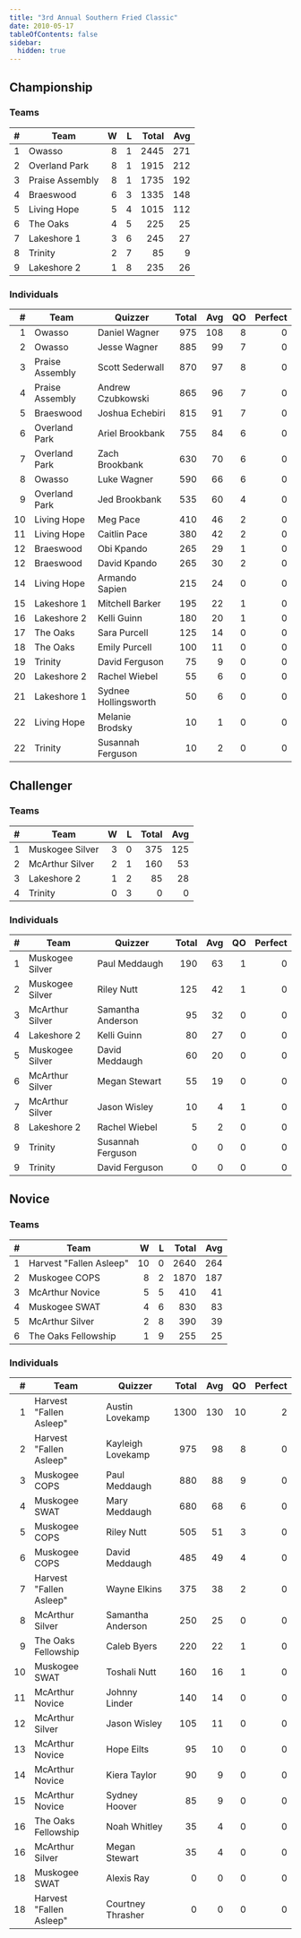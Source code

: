 ```yaml
---
title: "3rd Annual Southern Fried Classic"
date: 2010-05-17
tableOfContents: false
sidebar:
  hidden: true
---
```


## Championship

### Teams

|    # | Team            |    W |    L | Total |  Avg |
| ---: | --------------- | ---: | ---: | ----: | ---: |
|    1 | Owasso          |    8 |    1 |  2445 |  271 |
|    2 | Overland Park   |    8 |    1 |  1915 |  212 |
|    3 | Praise Assembly |    8 |    1 |  1735 |  192 |
|    4 | Braeswood       |    6 |    3 |  1335 |  148 |
|    5 | Living Hope     |    5 |    4 |  1015 |  112 |
|    6 | The Oaks        |    4 |    5 |   225 |   25 |
|    7 | Lakeshore 1     |    3 |    6 |   245 |   27 |
|    8 | Trinity         |    2 |    7 |    85 |    9 |
|    9 | Lakeshore 2     |    1 |    8 |   235 |   26 |

### Individuals

|    # | Team            | Quizzer              | Total |  Avg |   QO | Perfect |
| ---: | --------------- | -------------------- | ----: | ---: | ---: | ------: |
|    1 | Owasso          | Daniel Wagner        |   975 |  108 |    8 |       0 |
|    2 | Owasso          | Jesse Wagner         |   885 |   99 |    7 |       0 |
|    3 | Praise Assembly | Scott Sederwall      |   870 |   97 |    8 |       0 |
|    4 | Praise Assembly | Andrew Czubkowski    |   865 |   96 |    7 |       0 |
|    5 | Braeswood       | Joshua Echebiri      |   815 |   91 |    7 |       0 |
|    6 | Overland Park   | Ariel Brookbank      |   755 |   84 |    6 |       0 |
|    7 | Overland Park   | Zach Brookbank       |   630 |   70 |    6 |       0 |
|    8 | Owasso          | Luke Wagner          |   590 |   66 |    6 |       0 |
|    9 | Overland Park   | Jed Brookbank        |   535 |   60 |    4 |       0 |
|   10 | Living Hope     | Meg Pace             |   410 |   46 |    2 |       0 |
|   11 | Living Hope     | Caitlin Pace         |   380 |   42 |    2 |       0 |
|   12 | Braeswood       | Obi Kpando           |   265 |   29 |    1 |       0 |
|   12 | Braeswood       | David Kpando         |   265 |   30 |    2 |       0 |
|   14 | Living Hope     | Armando Sapien       |   215 |   24 |    0 |       0 |
|   15 | Lakeshore 1     | Mitchell Barker      |   195 |   22 |    1 |       0 |
|   16 | Lakeshore 2     | Kelli Guinn          |   180 |   20 |    1 |       0 |
|   17 | The Oaks        | Sara Purcell         |   125 |   14 |    0 |       0 |
|   18 | The Oaks        | Emily Purcell        |   100 |   11 |    0 |       0 |
|   19 | Trinity         | David Ferguson       |    75 |    9 |    0 |       0 |
|   20 | Lakeshore 2     | Rachel Wiebel        |    55 |    6 |    0 |       0 |
|   21 | Lakeshore 1     | Sydnee Hollingsworth |    50 |    6 |    0 |       0 |
|   22 | Living Hope     | Melanie Brodsky      |    10 |    1 |    0 |       0 |
|   22 | Trinity         | Susannah Ferguson    |    10 |    2 |    0 |       0 |

## Challenger

### Teams

|    # | Team            |    W |    L | Total |  Avg |
| ---: | --------------- | ---: | ---: | ----: | ---: |
|    1 | Muskogee Silver |    3 |    0 |   375 |  125 |
|    2 | McArthur Silver |    2 |    1 |   160 |   53 |
|    3 | Lakeshore 2     |    1 |    2 |    85 |   28 |
|    4 | Trinity         |    0 |    3 |     0 |    0 |

### Individuals

|    # | Team            | Quizzer           | Total |  Avg |   QO | Perfect |
| ---: | --------------- | ----------------- | ----: | ---: | ---: | ------: |
|    1 | Muskogee Silver | Paul Meddaugh     |   190 |   63 |    1 |       0 |
|    2 | Muskogee Silver | Riley Nutt        |   125 |   42 |    1 |       0 |
|    3 | McArthur Silver | Samantha Anderson |    95 |   32 |    0 |       0 |
|    4 | Lakeshore 2     | Kelli Guinn       |    80 |   27 |    0 |       0 |
|    5 | Muskogee Silver | David Meddaugh    |    60 |   20 |    0 |       0 |
|    6 | McArthur Silver | Megan Stewart     |    55 |   19 |    0 |       0 |
|    7 | McArthur Silver | Jason Wisley      |    10 |    4 |    1 |       0 |
|    8 | Lakeshore 2     | Rachel Wiebel     |     5 |    2 |    0 |       0 |
|    9 | Trinity         | Susannah Ferguson |     0 |    0 |    0 |       0 |
|    9 | Trinity         | David Ferguson    |     0 |    0 |    0 |       0 |

## Novice

### Teams

|    # | Team                    |    W |    L | Total |  Avg |
| ---: | ----------------------- | ---: | ---: | ----: | ---: |
|    1 | Harvest "Fallen Asleep" |   10 |    0 |  2640 |  264 |
|    2 | Muskogee COPS           |    8 |    2 |  1870 |  187 |
|    3 | McArthur Novice         |    5 |    5 |   410 |   41 |
|    4 | Muskogee SWAT           |    4 |    6 |   830 |   83 |
|    5 | McArthur Silver         |    2 |    8 |   390 |   39 |
|    6 | The Oaks Fellowship     |    1 |    9 |   255 |   25 |

### Individuals

|    # | Team                    | Quizzer           | Total |  Avg |   QO | Perfect |
| ---: | ----------------------- | ----------------- | ----: | ---: | ---: | ------: |
|    1 | Harvest "Fallen Asleep" | Austin Lovekamp   |  1300 |  130 |   10 |       2 |
|    2 | Harvest "Fallen Asleep" | Kayleigh Lovekamp |   975 |   98 |    8 |       0 |
|    3 | Muskogee COPS           | Paul Meddaugh     |   880 |   88 |    9 |       0 |
|    4 | Muskogee SWAT           | Mary Meddaugh     |   680 |   68 |    6 |       0 |
|    5 | Muskogee COPS           | Riley Nutt        |   505 |   51 |    3 |       0 |
|    6 | Muskogee COPS           | David Meddaugh    |   485 |   49 |    4 |       0 |
|    7 | Harvest "Fallen Asleep" | Wayne Elkins      |   375 |   38 |    2 |       0 |
|    8 | McArthur Silver         | Samantha Anderson |   250 |   25 |    0 |       0 |
|    9 | The Oaks Fellowship     | Caleb Byers       |   220 |   22 |    1 |       0 |
|   10 | Muskogee SWAT           | Toshali Nutt      |   160 |   16 |    1 |       0 |
|   11 | McArthur Novice         | Johnny Linder     |   140 |   14 |    0 |       0 |
|   12 | McArthur Silver         | Jason Wisley      |   105 |   11 |    0 |       0 |
|   13 | McArthur Novice         | Hope Eilts        |    95 |   10 |    0 |       0 |
|   14 | McArthur Novice         | Kiera Taylor      |    90 |    9 |    0 |       0 |
|   15 | McArthur Novice         | Sydney Hoover     |    85 |    9 |    0 |       0 |
|   16 | The Oaks Fellowship     | Noah Whitley      |    35 |    4 |    0 |       0 |
|   16 | McArthur Silver         | Megan Stewart     |    35 |    4 |    0 |       0 |
|   18 | Muskogee SWAT           | Alexis Ray        |     0 |    0 |    0 |       0 |
|   18 | Harvest "Fallen Asleep" | Courtney Thrasher |     0 |    0 |    0 |       0 |
